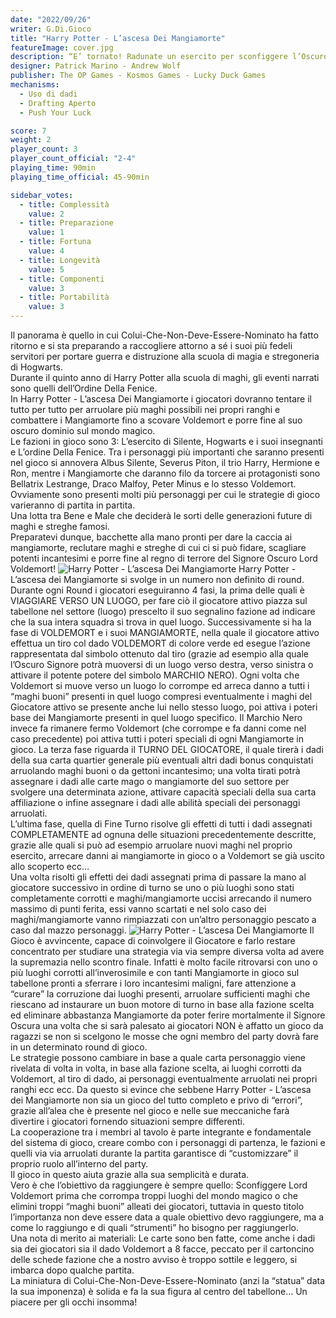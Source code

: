 ```yaml
---
date: "2022/09/26"
writer: G.Di.Gioco
title: "Harry Potter - L’ascesa Dei Mangiamorte"
featureImage: cover.jpg
description: “E’ tornato! Radunate un esercito per sconfiggere l’Oscuro Signore”
designer: Patrick Marino - Andrew Wolf
publisher: The OP Games - Kosmos Games - Lucky Duck Games
mechanisms:
  - Uso di dadi
  - Drafting Aperto
  - Push Your Luck

score: 7
weight: 2
player_count: 3
player_count_official: "2-4"
playing_time: 90min
playing_time_official: 45-90min

sidebar_votes:
  - title: Complessità
    value: 2
  - title: Preparazione
    value: 1
  - title: Fortuna
    value: 4
  - title: Longevità
    value: 5
  - title: Componenti
    value: 3
  - title: Portabilità
    value: 3
---
```


<Setting>
Il panorama è quello in cui Colui-Che-Non-Deve-Essere-Nominato ha fatto ritorno e si sta preparando a raccogliere attorno a sé i suoi più fedeli servitori per portare guerra e distruzione alla scuola di magia e stregoneria di Hogwarts. <br/>
Durante il quinto anno di Harry Potter alla scuola di maghi, gli eventi narrati sono quelli dell’Ordine Della Fenice. <br/>
In Harry Potter - L’ascesa Dei Mangiamorte i giocatori dovranno tentare il tutto per tutto per arruolare più maghi possibili nei propri ranghi e combattere i Mangiamorte fino a scovare Voldemort e porre fine al suo oscuro dominio sul mondo magico. <br/>
Le fazioni in gioco sono 3: L’esercito di Silente, Hogwarts e i suoi insegnanti e L’ordine Della Fenice. Tra i personaggi più importanti che saranno presenti nel gioco si annovera Albus Silente, Severus Piton, il trio Harry, Hermione e Ron, mentre i Mangiamorte che daranno filo da torcere ai protagonisti sono Bellatrix Lestrange, Draco Malfoy, Peter Minus e lo stesso Voldemort. Ovviamente sono presenti molti più personaggi per cui le strategie di gioco varieranno di partita in partita. <br/>
Una lotta tra Bene e Male che deciderà le sorti delle generazioni future di maghi e streghe famosi. <br/>
Preparatevi dunque, bacchette alla mano pronti per dare la caccia ai mangiamorte, reclutare maghi e streghe di cui ci si può fidare, scagliare potenti incantesimi e porre fine al regno di terrore del Signore Oscuro Lord Voldemort!

</Setting>

<img src="./game1.jpg" alt="Harry Potter - L’ascesa Dei Mangiamorte" />

<Rules>
  Harry Potter - L’ascesa dei Mangiamorte si svolge in un numero non definito di
  round. Durante ogni Round i giocatori eseguiranno 4 fasi, la prima delle quali
  è VIAGGIARE VERSO UN LUOGO, per fare ciò il giocatore attivo piazza sul
  tabellone nel settore (luogo) prescelto il suo segnalino fazione ad indicare
  che la sua intera squadra si trova in quel luogo. Successivamente si ha la
  fase di VOLDEMORT e i suoi MANGIAMORTE, nella quale il giocatore attivo
  effettua un tiro col dado VOLDEMORT di colore verde ed esegue l’azione
  rappresentata dal simbolo ottenuto dal tiro (grazie ad esempio alla quale
  l’Oscuro Signore potrà muoversi di un luogo verso destra, verso sinistra o
  attivare il potente potere del simbolo MARCHIO NERO). Ogni volta che Voldemort
  si muove verso un luogo lo corrompe ed arreca danno a tutti i “maghi buoni”
  presenti in quel luogo compresi eventualmente i maghi del Giocatore attivo se
  presente anche lui nello stesso luogo, poi attiva i poteri base dei
  Mangiamorte presenti in quel luogo specifico. Il Marchio Nero invece fa
  rimanere fermo Voldemort (che corrompe e fa danni come nel caso precedente)
  poi attiva tutti i poteri speciali di ogni Mangiamorte in gioco. La terza fase
  riguarda il TURNO DEL GIOCATORE, il quale tirerà i dadi della sua carta
  quartier generale più eventuali altri dadi bonus conquistati arruolando maghi
  buoni o da gettoni incantesimo; una volta tirati potrà assegnare i dadi alle
  carte mago o mangiamorte del suo settore per svolgere una determinata azione,
  attivare capacità speciali della sua carta affiliazione o infine assegnare i
  dadi alle abilità speciali dei personaggi arruolati. <br />
  L’ultima fase, quella di Fine Turno risolve gli effetti di tutti i dadi assegnati
  COMPLETAMENTE ad ognuna delle situazioni precedentemente descritte, grazie alle
  quali si può ad esempio arruolare nuovi maghi nel proprio esercito, arrecare danni
  ai mangiamorte in gioco o a Voldemort se già uscito allo scoperto ecc… <br />
  Una volta risolti gli effetti dei dadi assegnati prima di passare la mano al
  giocatore successivo in ordine di turno se uno o più luoghi sono stati
  completamente corrotti e maghi/mangiamorte uccisi arrecando il numero massimo
  di punti ferita, essi vanno scartati e nel solo caso dei maghi/mangiamorte
  vanno rimpiazzati con un’altro personaggio pescato a caso dal mazzo
  personaggi.
</Rules>

<img src="./game2.jpg" alt="Harry Potter - L’ascesa Dei Mangiamorte" />

<Feedback>
  Il Gioco è avvincente, capace di coinvolgere il Giocatore e farlo restare
  concentrato per studiare una strategia via via sempre diversa volta ad avere
  la supremazia nello scontro finale. Infatti è molto facile ritrovarsi con uno
  o più luoghi corrotti all’inverosimile e con tanti Mangiamorte in gioco sul
  tabellone pronti a sferrare i loro incantesimi maligni, fare attenzione a
  “curare” la corruzione dai luoghi presenti, arruolare sufficienti maghi che
  riescano ad instaurare un buon motore di turno in base alla fazione scelta ed
  eliminare abbastanza Mangiamorte da poter ferire mortalmente il Signore Oscura
  una volta che si sarà palesato ai giocatori NON è affatto un gioco da ragazzi
  se non si scelgono le mosse che ogni membro del party dovrà fare in un
  determinato round di gioco. <br />
  Le strategie possono cambiare in base a quale carta personaggio viene rivelata
  di volta in volta, in base alla fazione scelta, ai luoghi corrotti da Voldemort,
  al tiro di dado, ai personaggi eventualmente arruolati nei propri ranghi ecc ecc.
  Da questo si evince che sebbene Harry Potter - L’ascesa dei Mangiamorte non sia
  un gioco del tutto completo e privo di “errori”, grazie all’alea che è presente
  nel gioco e nelle sue meccaniche farà divertire i giocatori fornendo situazioni
  sempre differenti. <br />
  La cooperazione tra i membri al tavolo è parte integrante e fondamentale del
  sistema di gioco, creare combo con i personaggi di partenza, le fazioni e
  quelli via via arruolati durante la partita garantisce di “customizzare” il
  proprio ruolo all’interno del party. <br />
  Il gioco in questo aiuta grazie alla sua semplicità e durata. <br />
  Vero è che l’obiettivo da raggiungere è sempre quello: Sconfiggere Lord
  Voldemort prima che corrompa troppi luoghi del mondo magico o che elimini
  troppi “maghi buoni” alleati dei giocatori, tuttavia in questo titolo
  l’importanza non deve essere data a quale obiettivo devo raggiungere, ma a
  come lo raggiungo e di quali “strumenti” ho bisogno per raggiungerlo. <br />
  Una nota di merito ai materiali: Le carte sono ben fatte, come anche i dadi sia
  dei giocatori sia il dado Voldemort a 8 facce, peccato per il cartoncino delle
  schede fazione che a nostro avviso è troppo sottile e leggero, si imbarca dopo
  qualche partita. <br />
  La miniatura di Colui-Che-Non-Deve-Essere-Nominato (anzi la “statua” data la
  sua imponenza) è solida e fa la sua figura al centro del tabellone… Un piacere
  per gli occhi insomma!
</Feedback>
